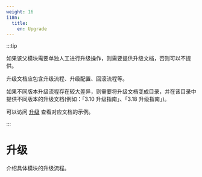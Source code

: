 ```yaml
---
weight: 16
i18n:
  title:
    en: Upgrade
---
```


:::tip

如果该父模块需要单独人工进行升级操作，则需要提供升级文档，否则可以不提供。
  
升级文档应包含升级流程、升级配置、回滚流程等。

如果不同版本升级流程存在较大差异，则需要将升级文档变成目录，并在该目录中提供不同版本的升级文档(例如：「3.10 升级指南」、「3.18 升级指南」)。

可以访问 [升级](https://product-doc-guide.alauda.cn/template/upgrade/example.html) 查看对应文档的示例。

:::

# 升级

介绍具体模块的升级流程。